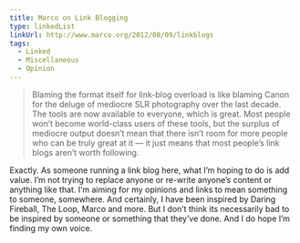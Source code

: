 ```yaml
---
title: Marco on Link Blogging
type: linkedList
linkUrl: http://www.marco.org/2012/08/09/linkblogs
tags:
  - Linked
  - Miscellaneous
  - Opinion
---
```


> Blaming the format itself for link-blog overload is like blaming Canon for the deluge of mediocre SLR photography over the last decade. The tools are now available to everyone, which is great. Most people won’t become world-class users of these tools, but the surplus of mediocre output doesn’t mean that there isn’t room for more people who can be truly great at it — it just means that most people’s link blogs aren’t worth following.

Exactly. As someone running a link blog here, what I’m hoping to do is add value. I’m not trying to replace anyone or re-write anyone’s content or anything like that. I’m aiming for my opinions and links to mean something to someone, somewhere. And certainly, I have been inspired by Daring Fireball, The Loop, Marco and more. But I don’t think its necessarily bad to be inspired by someone or something that they’ve done. And I do hope I’m finding my own voice.
